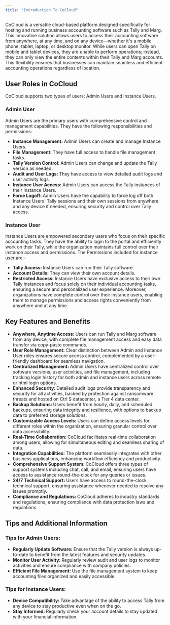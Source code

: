 ```yaml
---
title: "Introduction To CoCloud"
---
```

CoCloud is a versatile cloud-based platform designed specifically for hosting and running business accounting software such as Tally and Marg. This innovative solution allows users to access their accounting software from anywhere, at any time, and on any device—whether it's a mobile phone, tablet, laptop, or desktop monitor. While users can open Tally on mobile and tablet devices, they are unable to perform operations; instead, they can only view the entire contents within their Tally and Marg accounts. This flexibility ensures that businesses can maintain seamless and efficient accounting operations regardless of location.

## <Icon icon="users" size={25} />   User Roles in CoCloud
CoCloud supports two types of users: Admin Users and Instance Users.

 ### <Icon icon="user-crown" size={20} />   Admin User
Admin Users are the primary users with comprehensive control and management capabilities. They have the following responsibilities and permissions:

* <b>Instance Management:</b> Admin Users can create and manage Instance Users.
* <b>File Management: </b>They have full access to handle file management tasks.
* <b>Tally Version Control: </b>Admin Users can change and update the Tally version as needed.
* <b>Audit and User Logs: </b>They have access to view detailed audit logs and user activity logs.
* <b>Instance User Access: </b>Admin Users can access the Tally instances of their Instance Users.
* <b>Force Logoff: </b> Admin Users have the capability to force log off both Instance Users' Tally sessions and their own sessions from anywhere and any device if needed, ensuring security and control over Tally access.


### <Icon icon="user-tie" size={20} />   Instance User
Instance Users are empowered secondary users who focus on their specific accounting tasks. They have the ability to login to the portal and efficiently work on their Tally, while the organization maintains full control over their instance access and permissions. The Permissions included for instance user are:- 

* <b>Tally Access: </b>Instance Users can run their Tally software.
* <b>Account Details: </b>They can view their own account details.
* <b>Restricted Access: </b>Instance Users have exclusive access to their own Tally instances and focus solely on their individual accounting tasks, ensuring a secure and personalized user experience. Moreover, organizations have complete control over their instance users, enabling them to manage permissions and access rights conveniently from anywhere and at any time.


## <Icon icon="circle-check" iconType="regular" size={20} />  Key Features and Benefits
* <b>Anywhere, Anytime Access: </b> Users can run Tally and Marg software from any device, with complete file management access and easy data transfer via copy-paste commands.
* <b>User Role Management: </b> Clear distinction between Admin and Instance User roles ensures secure access control, complemented by a user-friendly dashboard for seamless navigation.
* <b>Centralized Management: </b> Admin Users have centralized control over software versions, user activities, and file management, including tracking login history for both admin and instance users across remote or html login options.
* <b>Enhanced Security: </b> Detailed audit logs provide transparency and security for all activities, backed by protection against ransomware threats and hosted on Ctrl S datacenter, a Tier 4 data center.
* <b>Backup Solutions: </b> Users benefit from hourly, daily, and scheduled backups, ensuring data integrity and resilience, with options to backup data to preferred storage solutions.
* <b>Customizable Access Levels: </b> Users can define access levels for different roles within the organization, ensuring granular control over data accessibility.
* <b>Real-Time Collaboration: </b> CoCloud facilitates real-time collaboration among users, allowing for simultaneous editing and seamless sharing of data.
* <b>Integration Capabilities: </b> The platform seamlessly integrates with other business applications, enhancing workflow efficiency and productivity.
* <b>Comprehensive Support System: </b> CoCloud offers three types of support systems including chat, call, and email, ensuring users have access to assistance round-the-clock for any queries or issues.
* <b>24/7 Technical Support: </b> Users have access to round-the-clock technical support, ensuring assistance whenever needed to resolve any issues promptly.
* <b>Compliance and Regulations: </b> CoCloud adheres to industry standards and regulations, ensuring compliance with data protection laws and regulations.

## Tips and Additional Information
### <Icon icon="lightbulb-gear" iconType="regular" size={20} />  Tips for Admin Users:
* <b>Regularly Update Software: </b> Ensure that the Tally version is always up-to-date to benefit from the latest features and security updates.
* <b>Monitor User Activity: </b>Regularly review audit and user logs to monitor activities and ensure compliance with company policies.
* <b>Efficient File Management: </b>Use the file management system to keep accounting files organized and easily accessible.

### <Icon icon="lightbulb" iconType="regular" size={20} />  Tips for Instance Users:
* <b>Device Compatibility: </b>Take advantage of the ability to access Tally from any device to stay productive even when on the go.
* <b>Stay Informed: </b>Regularly check your account details to stay updated with your financial information.



